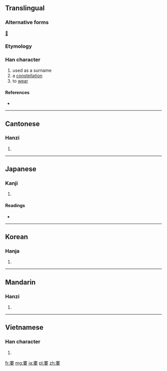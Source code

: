 {{also|娄}}
==Translingual==

===Alternative forms===
[[𡞔]]

===Etymology===
{{Han compound|母|中|女|t1=mother|t3=daughter|ls=ic}}

===Han character===
{{Han char|rn=38|rad=女|as=08|sn=11|four=5040<sub>4</sub>|canj=中中女 (LLV)}}

# used as a surname
# a [[constellation]]
# to [[wear]]

====References====
* {{Han ref|kx=0263.480|dkj=06383|dj=0530.330|hdz=21058.030|uh=5A41|ud=23105|bh=B0FA|bd=45306}}

----

==Cantonese==

===Hanzi===
{{yue-hanzi|jyut=|y=lau4|sim=娄}}

# {{defn|Cantonese|sort=女08}}

----

==Japanese==

===Kanji===
{{ja-kanji|grade=|rs=女08}}

# {{defn|Japanese|sort=女08}}

====Readings====
* {{ja-readings|on=[[ろう]] (rō), [[る]] (ru), [[るい]] (rui)|kun=[[むなしい]] (munashii), [[あらい]] (arai), [[おさめる]] (osameru)}}

----

==Korean==

===Hanja===
{{ko-hanja|hangeul=루|rv=ru|mr=ru}}

# {{defn|Korean|sort=女08}}

----

==Mandarin==

===Hanzi===
{{cmn-hanzi|sim=娄|pin=[[lóu]] ([[lou2]])|wg=lou<sup>2</sup>}}

# {{defn|Mandarin|sort=女08}}

----

==Vietnamese==

===Han character===
{{vi-hantu|[[lâu]], [[sau]], [[lu]], [[lủ]], [[lũ]]|rs=女08}}

# {{defn|Vietnamese|sort=女08}}

[[fr:婁]]
[[mg:婁]]
[[ja:婁]]
[[pl:婁]]
[[zh:婁]]